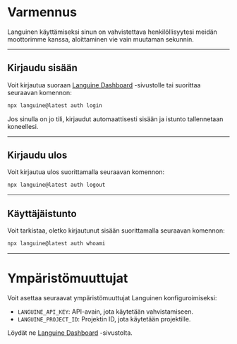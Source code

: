 # Varmennus

Languinen käyttämiseksi sinun on vahvistettava henkilöllisyytesi meidän moottorimme kanssa, aloittaminen vie vain muutaman sekunnin.

---

## Kirjaudu sisään

Voit kirjautua suoraan [Languine Dashboard](https://languine.ai/login) -sivustolle tai suorittaa seuraavan komennon:

```bash title="Terminal"
npx languine@latest auth login
```


Jos sinulla on jo tili, kirjaudut automaattisesti sisään ja istunto tallennetaan koneellesi.

---

## Kirjaudu ulos

Voit kirjautua ulos suorittamalla seuraavan komennon:

```bash title="Terminal"
npx languine@latest auth logout
```

---

## Käyttäjäistunto

Voit tarkistaa, oletko kirjautunut sisään suorittamalla seuraavan komennon:

```bash title="Terminal"
npx languine@latest auth whoami
```

---


# Ympäristömuuttujat

Voit asettaa seuraavat ympäristömuuttujat Languinen konfiguroimiseksi:

- `LANGUINE_API_KEY`: API-avain, jota käytetään vahvistamiseen.
- `LANGUINE_PROJECT_ID`: Projektin ID, jota käytetään projektille.

Löydät ne [Languine Dashboard](https://languine.ai/login) -sivustolta.